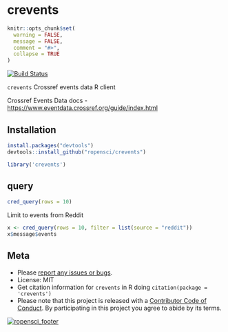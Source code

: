 crevents
========

```r
knitr::opts_chunk$set(
  warning = FALSE,
  message = FALSE,
  comment = "#>",
  collapse = TRUE
)
```

[![Build Status](https://travis-ci.org/ropensci/crevents.svg?branch=master)](https://travis-ci.org/ropensci/crevents)

`crevents`  Crossref events data R client

Crossref Events Data docs - <https://www.eventdata.crossref.org/guide/index.html>

## Installation

```r
install.packages("devtools")
devtools::install_github("ropensci/crevents")
```

```r
library('crevents')
```

## query

```r
cred_query(rows = 10)
```

Limit to events from Reddit

```r
x <- cred_query(rows = 10, filter = list(source = "reddit"))
x$message$events
```

## Meta

* Please [report any issues or bugs](https://github.com/ropensci/crevents/issues).
* License: MIT
* Get citation information for `crevents` in R doing `citation(package = 'crevents')`
* Please note that this project is released with a [Contributor Code of Conduct](CONDUCT.md). By participating in this project you agree to abide by its terms.

[![ropensci_footer](https://ropensci.org/public_images/github_footer.png)](https://ropensci.org)
